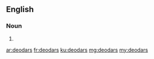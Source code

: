 ==English==

===Noun===
{{head|en}}

# {{plural of|deodar}}

[[ar:deodars]]
[[fr:deodars]]
[[ku:deodars]]
[[mg:deodars]]
[[my:deodars]]